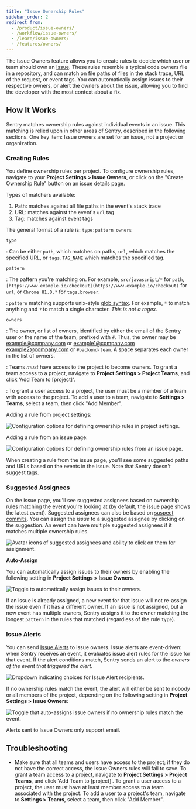 ```yaml
---
title: "Issue Ownership Rules"
sidebar_order: 2
redirect_from:
  - /product/issue-owners/
  - /workflow/issue-owners/
  - /learn/issue-owners/
  - /features/owners/
---
```


The Issue Owners feature allows you to create rules to decide which user or team should own an [Issue](/data-management/event-grouping/). These rules resemble a typical code owners file in a repository, and can match on file paths of files in the stack trace, URL of the request, or event tags. You can automatically assign issues to their respective owners, or alert the owners about the issue, allowing you to find the developer with the most context about a fix.

## How It Works

Sentry matches ownership rules against individual events in an issue. This matching is relied upon in other areas of Sentry, described in the following sections. One key item: Issue owners are set for an issue, not a project or organization.

### Creating Rules

You define ownership rules per project. To configure ownership rules, navigate to your **Project Settings > Issue Owners**, or click on the "Create Ownership Rule" button on an issue details page.

Types of matchers available:

1. Path: matches against all file paths in the event's stack trace
2. URL: matches against the event's `url` tag
3. Tag: matches against event tags

The general format of a rule is: `type:pattern owners`

`type`

: Can be either `path`, which matches on paths, `url`, which matches the specified URL, or `tags.TAG_NAME` which matches the specified tag.

`pattern`

: The pattern you're matching on. For example, `src/javascript/*` for `path`, `[https://www.example.io/checkout](https://www.example.io/checkout)` for `url`, or `Chrome 81.0.*` for `tags.browser`.

: `pattern` matching supports unix-style [glob syntax](<https://en.wikipedia.org/wiki/Glob_(programming)>). For example, `*` to match anything and `?` to match a single character. *This is not a regex.*

`owners`

: The owner, or list of owners, identified by either the email of the Sentry user or the name of the team, prefixed with `#`. Thus, the owner may be example@company.com or example1@company.com example2@company.com or `#backend-team`. A space separates each owner in the list of owners.

: Teams _must_ have access to the project to become owners. To grant a team access to a project, navigate to **Project Settings > Project Teams**, and click 'Add Team to [project]'.

: To grant a user access to a project, the user must be a member of a team with access to the project. To add a user to a team, navigate to **Settings > Teams**, select a team, then click "Add Member".

Adding a rule from project settings:

![Configuration options for defining ownership rules in project settings.](ownership_rules.png)

Adding a rule from an issue page:

![Configuration options for defining ownership rules from an issue page.](create_ownership_rule.png)

When creating a rule from the issue page, you'll see some suggested paths and URLs based on the events in the issue. Note that Sentry doesn't suggest tags.

### Suggested Assignees

On the issue page, you'll see suggested assignees based on ownership rules matching the event you're looking at (by default, the issue page shows the latest event). Suggested assignees can also be based on [suspect commits](/product/releases/#after-associating-commits). You can assign the _issue_ to a suggested assignee by clicking on the suggestion. An event can have multiple suggested assignees if it matches multiple ownership rules.

![Avatar icons of suggested assignees and ability to click on them for assignment.](suggested_assignees.png)

**Auto-Assign**

You can automatically assign issues to their owners by enabling the following setting in **Project Settings > Issue Owners**.

![Toggle to automatically assign issues to their owners.](new_event_matches.png)

If an issue is already assigned, a new event for that issue will not re-assign the issue even if it has a different owner. If an issue is not assigned, but a new event has multiple owners, Sentry assigns it to the owner matching the longest `pattern` in the rules that matched (regardless of the rule `type`).

### Issue Alerts

You can send [Issue Alerts](/product/alerts-notifications/alerts/#issue-alerts) to issue owners. Issue alerts are event-driven: when Sentry receives an event, it evaluates issue alert rules for the issue for that event. If the alert conditions match, Sentry sends an alert to the _owners of the event that triggered the alert_.

![Dropdown indicating choices for Issue Alert recipients.](perform_these_actions.png)

If no ownership rules match the event, the alert will either be sent to nobody or all members of the project, depending on the following setting in **Project Settings > Issue Owners:**

![Toggle that auto-assigns issue owners if no ownership rules match the event.](ownership_not_determined.png)

Alerts sent to Issue Owners only support email.

## Troubleshooting

- Make sure that all teams and users have access to the project; if they do not have the correct access, the Issue Owners rules will fail to save. To grant a team access to a project, navigate to **Project Settings > Project Teams**, and click 'Add Team to [project]'. To grant a user access to a project, the user must have at least member access to a team associated with the project. To add a user to a project's team, navigate to **Settings > Teams**, select a team, then click "Add Member".
